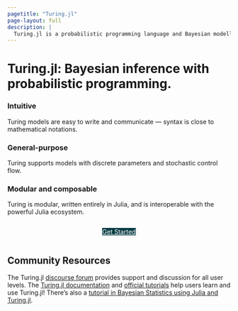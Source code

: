 ```yaml
---
pagetitle: "Turing.jl"
page-layout: full
description: |
  Turing.jl is a probabilistic programming language and Bayesian modelling framework for the Julia programming language.
---
```


# Turing.jl: Bayesian inference with probabilistic programming. 

### Intuitive
Turing models are easy to write and communicate — syntax is close to mathematical notations. 

### General-purpose
Turing supports models with discrete parameters and stochastic control flow. 

### Modular and composable 
Turing is modular, written entirely in Julia, and is interoperable with the powerful Julia ecosystem. 


::: {.hero-buttons style="position: relative; display: flex; justify-content: center;"}
[Get Started]({{< meta get-started >}}){.btn-action-primary .btn-action .btn .btn-lg role="button" style="background-color: #073c44; color: white"}
:::

## Community Resources

The Turing.jl [discourse forum](https://discourse.julialang.org/c/domain/probprog) provides support and discussion for all user levels.
The [Turing.jl documentation]({{< meta get-started >}}) and [official tutorials]({{< meta tutorials-intro >}}) help users learn and use Turing.jl!
There's also a [tutorial in Bayesian Statistics using Julia and Turing.jl](https://storopoli.io/Bayesian-Julia).

